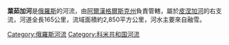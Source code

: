 {{Coord|64|27|50|N|44|15|49|E|display=title|region:RU-ARK_type:river_source:dewiki}}

'''葉茹加河'''是[[俄羅斯|俄羅斯]]的河流，由[[阿爾漢格爾斯克州|阿爾漢格爾斯克州]]負責管轄，屬於[[皮涅加河|皮涅加河]]的右支流，河道全長165公里，流域面積約2,850平方公里，河水主要來自融雪。

{{Russia-geo-stub}}
[[Category:俄羅斯河流|Category:俄羅斯河流]]
[[Category:科米共和国河流|Category:科米共和国河流]]